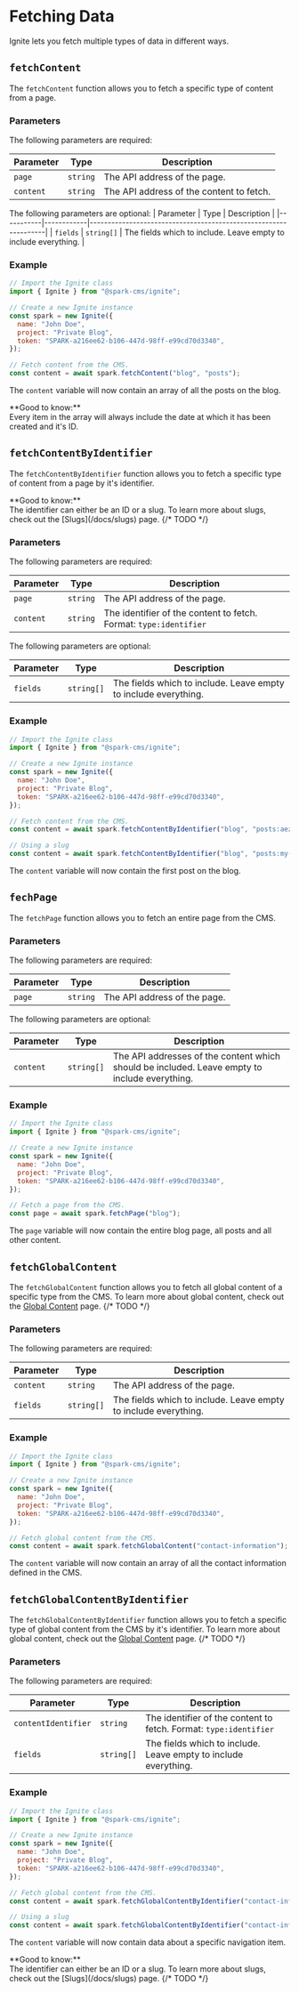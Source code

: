 # Fetching Data

Ignite lets you fetch multiple types of data in different ways.

## `fetchContent`
The `fetchContent` function allows you to fetch a specific type of content from a page.

### Parameters
The following parameters are required:

| Parameter | Type     | Description                              |
|-----------|----------|------------------------------------------|
| `page`    | `string` | The API address of the page.             |
| `content` | `string` | The API address of the content to fetch. |

The following parameters are optional:
| Parameter | Type       | Description                                                     |
|-----------|------------|-----------------------------------------------------------------|
| `fields`  | `string[]` | The fields which to include. Leave empty to include everything. |

### Example
```js filename="ignite.js" showLineNumbers copy
// Import the Ignite class
import { Ignite } from "@spark-cms/ignite";

// Create a new Ignite instance
const spark = new Ignite({
  name: "John Doe",
  project: "Private Blog",
  token: "SPARK-a216ee62-b106-447d-98ff-e99cd70d3340",
});

// Fetch content from the CMS.
const content = await spark.fetchContent("blog", "posts");
```

The `content` variable will now contain an array of all the posts on the blog.


<Callout>
  **Good to know:** 
  <br />Every item in the array will always include the date at which it has been created and it's ID.
</Callout>

## `fetchContentByIdentifier`
The `fetchContentByIdentifier` function allows you to fetch a specific type of content from a page by it's identifier.

<Callout>
  **Good to know:** 
  <br />The identifier can either be an ID or a slug. To learn more about slugs, check out the [Slugs](/docs/slugs) page. {/* TODO */}
</Callout>

### Parameters
The following parameters are required:

| Parameter | Type     | Description                                                       |
|-----------|----------|-------------------------------------------------------------------|
| `page`    | `string` | The API address of the page.                                      |
| `content` | `string` | The identifier of the content to fetch. Format: `type:identifier` |

The following parameters are optional:

| Parameter | Type       | Description                                                     |
|-----------|------------|-----------------------------------------------------------------|
| `fields`  | `string[]` | The fields which to include. Leave empty to include everything. |

### Example
```js filename="ignite.js" showLineNumbers copy
// Import the Ignite class
import { Ignite } from "@spark-cms/ignite";

// Create a new Ignite instance
const spark = new Ignite({
  name: "John Doe",
  project: "Private Blog",
  token: "SPARK-a216ee62-b106-447d-98ff-e99cd70d3340",
});

// Fetch content from the CMS.
const content = await spark.fetchContentByIdentifier("blog", "posts:aezg4x1g3zdsn7afusyy");

// Using a slug
const content = await spark.fetchContentByIdentifier("blog", "posts:my-first-post");
```

The `content` variable will now contain the first post on the blog.

## `fechPage`
The `fetchPage` function allows you to fetch an entire page from the CMS.

### Parameters
The following parameters are required:

| Parameter | Type     | Description                  |
|-----------|----------|------------------------------|
| `page`    | `string` | The API address of the page. |

The following parameters are optional:

| Parameter | Type       | Description                                                                                   |
|---------- |------------|---------------------------------------------------------------------------------------------- |
| `content` | `string[]` | The API addresses of the content which should be included. Leave empty to include everything. |

### Example
```js filename="ignite.js" showLineNumbers copy
// Import the Ignite class
import { Ignite } from "@spark-cms/ignite";

// Create a new Ignite instance
const spark = new Ignite({
  name: "John Doe",
  project: "Private Blog",
  token: "SPARK-a216ee62-b106-447d-98ff-e99cd70d3340",
});

// Fetch a page from the CMS.
const page = await spark.fetchPage("blog");
```

The `page` variable will now contain the entire blog page, all posts and all other content.

## `fetchGlobalContent`
The `fetchGlobalContent` function allows you to fetch all global content of a specific type from the CMS. To learn more about global content, check out the [Global Content](/docs/global-content) page. {/* TODO */}

### Parameters
The following parameters are required:

| Parameter | Type       | Description                                                     |
|-----------|------------|-----------------------------------------------------------------|
| `content` | `string`   | The API address of the page.                                    |
| `fields`  | `string[]` | The fields which to include. Leave empty to include everything. |

### Example
```js filename="ignite.js" showLineNumbers copy
// Import the Ignite class
import { Ignite } from "@spark-cms/ignite";

// Create a new Ignite instance
const spark = new Ignite({
  name: "John Doe",
  project: "Private Blog",
  token: "SPARK-a216ee62-b106-447d-98ff-e99cd70d3340",
});

// Fetch global content from the CMS.
const content = await spark.fetchGlobalContent("contact-information");
```

The `content` variable will now contain an array of all the contact information defined in the CMS.

## `fetchGlobalContentByIdentifier`
The `fetchGlobalContentByIdentifier` function allows you to fetch a specific type of global content from the CMS by it's identifier. To learn more about global content, check out the [Global Content](/docs/global-content) page. {/* TODO */}

### Parameters
The following parameters are required:

| Parameter           | Type       | Description                                                       |
|---------------------|------------|-------------------------------------------------------------------|
| `contentIdentifier` | `string`   | The identifier of the content to fetch. Format: `type:identifier` |
| `fields`            | `string[]` | The fields which to include. Leave empty to include everything.   |

### Example
```js filename="ignite.js" showLineNumbers copy
// Import the Ignite class
import { Ignite } from "@spark-cms/ignite";

// Create a new Ignite instance
const spark = new Ignite({
  name: "John Doe",
  project: "Private Blog",
  token: "SPARK-a216ee62-b106-447d-98ff-e99cd70d3340",
});

// Fetch global content from the CMS.
const content = await spark.fetchGlobalContentByIdentifier("contact-information:aezg4x1g3zdsn7afusyy");

// Using a slug
const content = await spark.fetchGlobalContentByIdentifier("contact-information:instagram");
```

The `content` variable will now contain data about a specific navigation item.

<Callout>
  **Good to know:** 
  <br />The identifier can either be an ID or a slug. To learn more about slugs, check out the [Slugs](/docs/slugs) page. {/* TODO */}
</Callout>